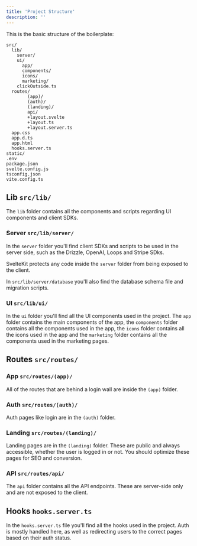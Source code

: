 ```yaml
---
title: 'Project Structure'
description: ''
---
```


This is the basic structure of the boilerplate:
```
src/
  lib/
    server/
    ui/
      app/
      components/
      icons/
      marketing/
    clickOutside.ts
  routes/
		(app)/
		(auth)/
		(landing)/
		api/
		+layout.svelte
		+layout.ts
		+layout.server.ts
  app.css
  app.d.ts
  app.html
  hooks.server.ts
static/
.env
package.json
svelte.config.js
tsconfig.json
vite.config.ts
```

## Lib `src/lib/` 
The `lib` folder contains all the components and scripts regarding UI components and client SDKs.
### Server `src/lib/server/`
In the `server` folder you'll find client SDKs and scripts to be used in the server side, such as the Drizzle, OpenAI, Loops and Stripe SDks.

<Info>SvelteKit protects any code inside the `server` folder from being exposed to the client.</Info>

In `src/lib/server/database` you'll also find the database schema file and migration scripts.

### UI `src/lib/ui/`
In the `ui` folder you'll find all the UI components used in the project. The `app` folder contains the main components of the app, the `components` folder contains all the components used in the app, the `icons` folder contains all the icons used in the app and the `marketing` folder contains all the components used in the marketing pages.

## Routes `src/routes/`
### App `src/routes/(app)/`
All of the routes that are behind a login wall are inside the `(app)` folder.

### Auth `src/routes/(auth)/`
Auth pages like login are in the `(auth)` folder.

### Landing `src/routes/(landing)/`
Landing pages are in the `(landing)` folder. These are public and always accessible, whether the user is logged in or not. You should optimize these pages for SEO and conversion.

### API `src/routes/api/`

The `api` folder contains all the API endpoints. These are server-side only and are not exposed to the client.

## Hooks `hooks.server.ts`

In the `hooks.server.ts` file you'll find all the hooks used in the project. Auth is mostly handled here, as well as redirecting users to the correct pages based on their auth status.